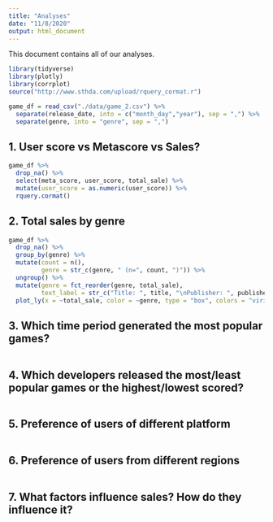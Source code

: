```yaml
---
title: "Analyses"
date: "11/8/2020"
output: html_document
---
```


This document contains all of our analyses.

```r
library(tidyverse)
library(plotly)
library(corrplot)
source("http://www.sthda.com/upload/rquery_cormat.r")
```


```r
game_df = read_csv("./data/game_2.csv") %>% 
  separate(release_date, into = c("month_day","year"), sep = ",") %>% 
  separate(genre, into = "genre", sep = ",")
```


## 1. User score vs Metascore vs Sales?

```r
game_df %>% 
  drop_na() %>% 
  select(meta_score, user_score, total_sale) %>% 
  mutate(user_score = as.numeric(user_score)) %>% 
  rquery.cormat()
```


## 2. Total sales by genre

```r
game_df %>% 
  drop_na() %>% 
  group_by(genre) %>% 
  mutate(count = n(),
         genre = str_c(genre, " (n=", count, ")")) %>%  
  ungroup() %>% 
  mutate(genre = fct_reorder(genre, total_sale),
         text_label = str_c("Title: ", title, "\nPublisher: ", publisher)) %>% 
  plot_ly(x = ~total_sale, color = ~genre, type = "box", colors = "viridis", text = ~text_label)

```


## 3. Which time period generated the most popular games?

```r

```


## 4. Which developers released the most/least popular games or the highest/lowest scored?

```r

```


## 5. Preference of users of different platform

```r

```


## 6. Preference of users from different regions

```r

```


## 7. What factors influence sales? How do they influence it?

```r

```

